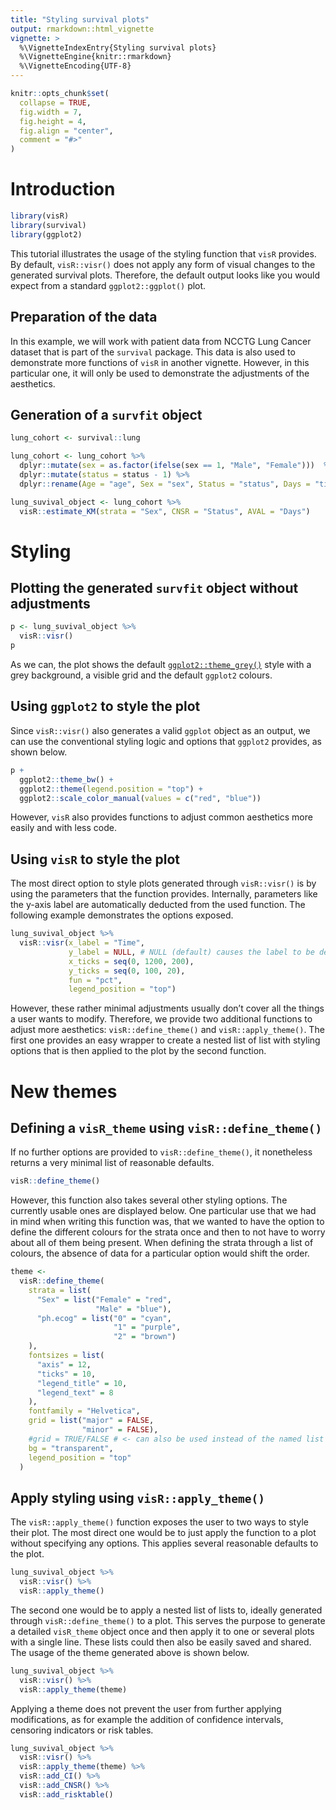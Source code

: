 ```yaml
---
title: "Styling survival plots"
output: rmarkdown::html_vignette
vignette: >
  %\VignetteIndexEntry{Styling survival plots}
  %\VignetteEngine{knitr::rmarkdown}
  %\VignetteEncoding{UTF-8}
---
```


```r
knitr::opts_chunk$set(
  collapse = TRUE,
  fig.width = 7,
  fig.height = 4,
  fig.align = "center",
  comment = "#>"
)
```



# Introduction

```r
library(visR)
library(survival)
library(ggplot2)
```


This tutorial illustrates the usage of the styling function that `visR` provides. By default, `visR::visr()` does not apply any form of visual changes to the generated survival plots. Therefore, the default output looks like you would expect from a standard `ggplot2::ggplot()` plot.

## Preparation of the data

In this example, we will work with patient data from NCCTG Lung Cancer dataset that is part of the `survival` package. This data is also used to demonstrate more functions of `visR` in another vignette. However, in this particular one, it will only be used to demonstrate the adjustments of the aesthetics. 

## Generation of a `survfit` object

```r
lung_cohort <- survival::lung

lung_cohort <- lung_cohort %>%  
  dplyr::mutate(sex = as.factor(ifelse(sex == 1, "Male", "Female")))  %>%  
  dplyr::mutate(status = status - 1) %>%
  dplyr::rename(Age = "age", Sex = "sex", Status = "status", Days = "time") 

lung_suvival_object <- lung_cohort %>%
  visR::estimate_KM(strata = "Sex", CNSR = "Status", AVAL = "Days")
```

# Styling

## Plotting the generated `survfit` object without adjustments

```r
p <- lung_suvival_object %>%
  visR::visr()
p
```

As we can, the plot shows the default [`ggplot2::theme_grey()`](https://ggplot2.tidyverse.org/reference/ggtheme.html) style with a grey background, a visible grid and the default `ggplot2` colours.

## Using `ggplot2` to style the plot

Since `visR::visr()` also generates a valid `ggplot` object as an output, we can use the conventional styling logic and options that `ggplot2` provides, as shown below. 

```r
p +
  ggplot2::theme_bw() +
  ggplot2::theme(legend.position = "top") +
  ggplot2::scale_color_manual(values = c("red", "blue"))
```

However, `visR` also provides functions to adjust common aesthetics more easily and with less code. 

## Using `visR` to style the plot

The most direct option to style plots generated through `visR::visr()` is by using the parameters that the function provides. Internally, parameters like the y-axis label are automatically deducted from the used function. The following example demonstrates the options exposed.

```r
lung_suvival_object %>%
  visR::visr(x_label = "Time",
             y_label = NULL, # NULL (default) causes the label to be deducted from the used function
             x_ticks = seq(0, 1200, 200),
             y_ticks = seq(0, 100, 20),
             fun = "pct",
             legend_position = "top") 
```

However, these rather minimal adjustments usually don't cover all the things a user wants to modify. Therefore, we provide two additional functions to adjust more aesthetics: `visR::define_theme()` and `visR::apply_theme()`. The first one provides an easy wrapper to create a nested list of list with styling options that is then applied to the plot by the second function.

# New themes

## Defining a `visR_theme` using `visR::define_theme()`

If no further options are provided to `visR::define_theme()`, it nonetheless returns a very minimal list of reasonable defaults.

```r
visR::define_theme() 
```

However, this function also takes several other styling options. The currently usable ones are displayed below. One particular use that we had in mind when writing this function was, that we wanted to have the option to define the different colours for the strata once and then to not have to worry about all of them being present. When defining the strata through a list of colours, the absence of data for a particular option would shift the order. 

```r
theme <-
  visR::define_theme(
    strata = list(
      "Sex" = list("Female" = "red",
                   "Male" = "blue"),
      "ph.ecog" = list("0" = "cyan",
                       "1" = "purple",
                       "2" = "brown")
    ),
    fontsizes = list(
      "axis" = 12,
      "ticks" = 10,
      "legend_title" = 10,
      "legend_text" = 8
    ),
    fontfamily = "Helvetica",
    grid = list("major" = FALSE,
                "minor" = FALSE),
    #grid = TRUE/FALSE # <- can also be used instead of the named list above
    bg = "transparent",
    legend_position = "top"
  )
```

## Apply styling using `visR::apply_theme()`

The `visR::apply_theme()` function exposes the user to two ways to style their plot. The most direct one would be to just apply the function to a plot without specifying any options. This applies several reasonable defaults to the plot.

```r
lung_suvival_object %>%
  visR::visr() %>%
  visR::apply_theme()
```

The second one would be to apply a nested list of lists to, ideally generated through `visR::define_theme()` to a plot. This serves the purpose to generate a detailed `visR_theme` object once and then apply it to one or several plots with a single line. These lists could then also be easily saved and shared. The usage of the theme generated above is shown below.

```r
lung_suvival_object %>%
  visR::visr() %>%
  visR::apply_theme(theme)
```

Applying a theme does not prevent the user from further applying modifications, as for example the addition of confidence intervals, censoring indicators or risk tables.

```r
lung_suvival_object %>%
  visR::visr() %>%
  visR::apply_theme(theme) %>%
  visR::add_CI() %>%
  visR::add_CNSR() %>%
  visR::add_risktable()
```
